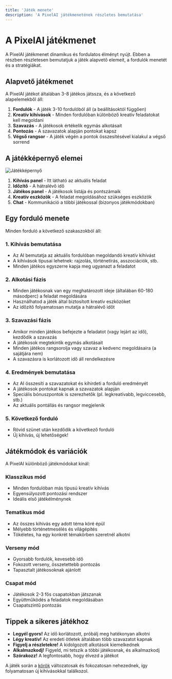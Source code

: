 ```yaml
---
title: 'Játék menete'
description: 'A PixelAI játékmenetének részletes bemutatása'
---
```


# A PixelAI játékmenet

A PixelAI játékmenet dinamikus és fordulatos élményt nyújt. Ebben a részben részletesen bemutatjuk a játék alapvető elemeit, a fordulók menetét és a stratégiákat.

## Alapvető játékmenet

A PixelAI játékot általában 3-8 játékos játssza, és a következő alapelemekből áll:

1. **Fordulók** - A játék 3-10 fordulóból áll (a beállításoktól függően)
2. **Kreatív kihívások** - Minden fordulóban különböző kreatív feladatokat kell megoldani
3. **Szavazás** - A játékosok értékelik egymás alkotásait
4. **Pontozás** - A szavazatok alapján pontokat kapsz
5. **Végső rangsor** - A játék végén a pontok összesítésével kialakul a végső sorrend

## A játékképernyő elemei

![Játékképernyő](/images/pixelai-gameplay.jpg)

1. **Kihívás panel** - Itt látható az aktuális feladat
2. **Időzítő** - A hátralévő idő
3. **Játékos panel** - A játékosok listája és pontszámaik
4. **Kreatív eszközök** - A feladat megoldásához szükséges eszközök
5. **Chat** - Kommunikáció a többi játékossal (bizonyos játékmódokban)

## Egy forduló menete

Minden forduló a következő szakaszokból áll:

### 1. Kihívás bemutatása
- Az AI bemutatja az aktuális fordulóban megoldandó kreatív kihívást
- A kihívások típusai lehetnek: rajzolás, történetírás, asszociációk, stb.
- Minden játékos egyszerre kapja meg ugyanazt a feladatot

### 2. Alkotási fázis
- Minden játékosnak van egy meghatározott ideje (általában 60-180 másodperc) a feladat megoldására
- Használhatod a játék által biztosított kreatív eszközöket
- Az időzítő folyamatosan mutatja a hátralévő időt

### 3. Szavazási fázis
- Amikor minden játékos befejezte a feladatot (vagy lejárt az idő), kezdődik a szavazás
- A játékosok megtekintik egymás alkotásait
- Minden játékos rangsorolja vagy szavaz a kedvenc megoldásaira (a sajátjára nem)
- A szavazásra is korlátozott idő áll rendelkezésre

### 4. Eredmények bemutatása
- Az AI összesíti a szavazatokat és kihirdeti a forduló eredményét
- A játékosok pontokat kapnak a szavazatok alapján
- Speciális bónuszpontok is szerezhetők (pl. legkreatívabb, legviccesebb, stb.)
- Az aktuális pontállás és rangsor megjelenik

### 5. Következő forduló
- Rövid szünet után kezdődik a következő forduló
- Új kihívás, új lehetőségek!

## Játékmódok és variációk

A PixelAI különböző játékmódokat kínál:

### Klasszikus mód
- Minden fordulóban más típusú kreatív kihívás
- Egyensúlyozott pontozási rendszer
- Ideális első játékélménynek

### Tematikus mód
- Az összes kihívás egy adott téma köré épül
- Mélyebb történetmesélés és világépítés
- Tökéletes, ha egy konkrét témakörben szeretnél alkotni

### Verseny mód
- Gyorsabb fordulók, kevesebb idő
- Fokozott verseny, összetettebb pontozás
- Tapasztalt játékosoknak ajánlott

### Csapat mód
- Játékosok 2-3 fős csapatokban játszanak
- Együttműködés a feladatok megoldásában
- Csapatszintű pontozás

## Tippek a sikeres játékhoz

- **Legyél gyors!** Az idő korlátozott, próbálj meg hatékonyan alkotni
- **Légy kreatív!** Az eredeti ötletek általában több szavazatot kapnak
- **Figyelj a részletekre!** A kidolgozott alkotások kiemelkednek
- **Alkalmazkodj!** Figyeld, mi tetszik a többi játékosnak, és alkalmazkodj
- **Szórakozz!** A legfontosabb, hogy élvezd a játékot

A játék során a [körök](/PixelAI/jatek-menete/korok) változatosak és fokozatosan nehezednek, így folyamatosan új kihívásokkal találkozol. 